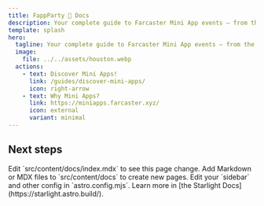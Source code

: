 ```yaml
---
title: FappParty 🎉 Docs
description: Your complete guide to Farcaster Mini App events — from the Fan Clubs to the Spotlight Circle.
template: splash
hero:
  tagline: Your complete guide to Farcaster Mini App events — from the Fan Clubs to the Spotlight Circle.
  image:
    file: ../../assets/houston.webp
  actions:
    - text: Discover Mini Apps!
      link: /guides/discover-mini-apps/
      icon: right-arrow
    - text: Why Mini Apps?
      link: https://miniapps.farcaster.xyz/
      icon: external
      variant: minimal
---
```



## Next steps

<CardGrid stagger>
	<Card title="Update content" icon="pencil">
		Edit `src/content/docs/index.mdx` to see this page change.
	</Card>
	<Card title="Add new content" icon="add-document">
		Add Markdown or MDX files to `src/content/docs` to create new pages.
	</Card>
	<Card title="Configure your site" icon="setting">
		Edit your `sidebar` and other config in `astro.config.mjs`.
	</Card>
	<Card title="Read the docs" icon="open-book">
		Learn more in [the Starlight Docs](https://starlight.astro.build/).
	</Card>
</CardGrid>

